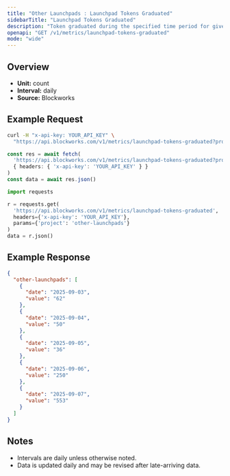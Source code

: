 ```yaml
---
title: "Other Launchpads : Launchpad Tokens Graduated"
sidebarTitle: "Launchpad Tokens Graduated"
description: "Token graduated during the specified time period for given launchpad."
openapi: "GET /v1/metrics/launchpad-tokens-graduated"
mode: "wide"
---
```


## Overview

- **Unit:** count
- **Interval:** daily
- **Source:** Blockworks

## Example Request

<CodeGroup>

```bash cURL
curl -H "x-api-key: YOUR_API_KEY" \
  "https://api.blockworks.com/v1/metrics/launchpad-tokens-graduated?project=other-launchpads"
```

```typescript TypeScript
const res = await fetch(
  'https://api.blockworks.com/v1/metrics/launchpad-tokens-graduated?project=other-launchpads',
  { headers: { 'x-api-key': 'YOUR_API_KEY' } }
)
const data = await res.json()
```

```python Python
import requests

r = requests.get(
  'https://api.blockworks.com/v1/metrics/launchpad-tokens-graduated',
  headers={'x-api-key': 'YOUR_API_KEY'},
  params={'project': 'other-launchpads'}
)
data = r.json()
```

</CodeGroup>

## Example Response

```json
{
  "other-launchpads": [
    {
      "date": "2025-09-03",
      "value": "62"
    },
    {
      "date": "2025-09-04",
      "value": "50"
    },
    {
      "date": "2025-09-05",
      "value": "36"
    },
    {
      "date": "2025-09-06",
      "value": "250"
    },
    {
      "date": "2025-09-07",
      "value": "553"
    }
  ]
}
```

## Notes
- Intervals are daily unless otherwise noted.
- Data is updated daily and may be revised after late-arriving data.
